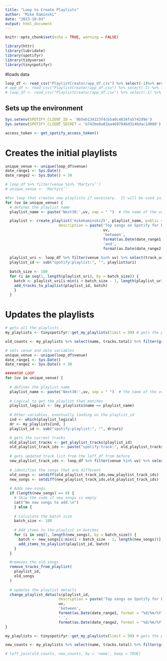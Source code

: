 ```yaml
---
title: "Loop to Create Playlists"
author: "Mike Kaminski"
date: "2023-10-03"
output: html_document
---
```


```r
knitr::opts_chunk$set(echo = TRUE, warning = FALSE)
```


```r
library(httr)
library(lubridate)
library(spotifyr)
library(tidyverse)
library(tinyspotifyr)
```

#loads data
```r
loop_df <- read_csv("PlaylistCreator/app_df.csv") %>% select(-1)%>% arrange(venue,show_date)
# app_df <- read_csv("PlaylistCreator/app_df.csv") %>% select(-1) %>% filter(venue %in% 'The Salt Shed' & show_date < '2023-10-23')
# loop_df <- read_csv("PlaylistCreator/app_df.csv") %>% select(-1) %>% filter(venue %in% 'The Salt Shed' & show_date > '2023-10-03')
```


## Sets up the environment
```r
Sys.setenv(SPOTIFY_CLIENT_ID = '9b5eb134223f4cb5a0c4834fa5742d9e')
Sys.setenv(SPOTIFY_CLIENT_SECRET = 'b742be8a81ba469794bd3146dac1d080')

access_token <- get_spotify_access_token()
```

# Creates the initial playlists
```r
unique_venue <- unique(loop_df$venue)
date_range1 <- Sys.Date()
date_range2 <- Sys.Date() + 30

# loop_df %>% filter(venue %in% 'Martyrs’')
# unique_venue <- 'Martyrs’'

#For loop that creates new playlists if necessary.  It will be used initially and then afterwards if new venues are added.  Right now there are only 12ish venues
for (uv in unique_venue) {
  # defines the playlist name
  playlist_name <- paste('Next30:',uv, sep = " ")  # the name of the venue

  playlist <- create_playlist('mikekaminski25', playlist_name, public = TRUE,
                        description = paste('Top songs on Spotify for bands playing at',
                                            uv,
                                            'between',
                                            format(as.Date(date_range1, format = "%d/%m/%Y"), "%b %d"),
                                            'and',
                                            format(as.Date(date_range2, format = "%d/%m/%Y"), "%b %d"), sep = ' '))
  
  playlist_uri <- loop_df %>% filter(venue %in% uv) %>% select(track_uri) %>% unlist()
  playlist_id <- sub("spotify:playlist:", "", playlist$uri)
    
  batch_size <- 100
  for (i in seq(1, length(playlist_uri), by = batch_size)) {
    batch <- playlist_uri[i:min(i + batch_size - 1, length(playlist_uri))]
    add_tracks_to_playlist(playlist_id, batch)
    }
  }
```


# Updates the playlists
```r
# gets all the playlists
my_playlists <- tinyspotifyr::get_my_playlists(limit = 50) # gets the playlist names

old_counts <- my_playlists %>% select(name, tracks.total) %>% filter(grepl('Next30',name))

# sets venue and date variables
unique_venue <- unique(loop_df$venue)
date_range1 <- Sys.Date()
date_range2 <- Sys.Date() + 30

#####FOR LOOP
for (uv in unique_venue) {
  
  # defines the playlist name
  playlist_name <- paste('Next30:',uv, sep = " ")  # the name of the venue
  
  # Logical to get the playlist that matches
  playlist_logical <- (my_playlists$name == playlist_name)
  
  # Other variables, eventually landing on the playlist_id
  ind <- which(playlist_logical)
  dr <- my_playlists[ind, ]
  playlist_id <- sub("spotify:playlist:", "", dr$uri)

  # gets the current tracks
  old_playlist_tracks <- get_playlist_tracks(playlist_id) 
  old_playlist_track_ids <- paste("spotify:track:", old_playlist_tracks$track.id, sep="") %>%unlist()
  
  # gets updated track list from the loff_df from before
  new_playlist_track_ids <- loop_df %>% filter(venue %in% uv) %>% select(track_uri) %>% unlist()
  
  # identifies the songs that are different
  old_songs <- setdiff(old_playlist_track_ids,new_playlist_track_ids)
  new_songs <- setdiff(new_playlist_track_ids,old_playlist_track_ids)
    
  # Adds new songs
  if (length(new_songs) == 0) {
    # Skip the code if new_songs is empty
    cat("No new songs to add.\n")
    } else {
    
    # Calculate the batch size
    batch_size <- 100
    
    # Add items to the playlist in batches
    for (i in seq(1, length(new_songs), by = batch_size)) {
      batch <- new_songs[i:min(i + batch_size - 1, length(new_songs))]
      add_items_to_playlist(playlist_id, batch)
    }
  }

  #removes the old songs
  remove_tracks_from_playlist(
    playlist_id,
    old_songs
  )
  
  # updates the playlist details
  change_playlist_details(playlist_id,
                        description = paste('Top songs on Spotify for bands playing at',
                        uv,
                        'between',
                        format(as.Date(date_range1, format = "%d/%m/%Y"), "%b %d"),
                        '-',
                        format(as.Date(date_range2, format = "%d/%m/%Y"), "%b %d"), sep = ' '))
}

my_playlists <- tinyspotifyr::get_my_playlists(limit = 50) # gets the playlist names

new_counts <- my_playlists %>% select(name, tracks.total) %>% filter(grepl('Next30',name))

# left_join(old_counts, new_counts, by = 'name', keep = TRUE)

```